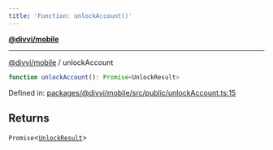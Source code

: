 ```yaml
---
title: 'Function: unlockAccount()'
---
```

[**@divvi/mobile**](../README)

---

[@divvi/mobile](../README) / unlockAccount
```ts
function unlockAccount(): Promise<UnlockResult>
```

Defined in: [packages/@divvi/mobile/src/public/unlockAccount.ts:15](https://github.com/divvi-xyz/divvi-mobile/blob/main/packages/@divvi/mobile/src/public/unlockAccount.ts#L15)

## Returns

`Promise`\<[`UnlockResult`](../type-aliases/UnlockResult)\>



<EditPage editUrl="https://github.com/divvi-xyz/divvi-mobile/edit/main/docs/reference/functions/unlockAccount.md" lastModified="2025-02-26T15:11:01.000Z" />